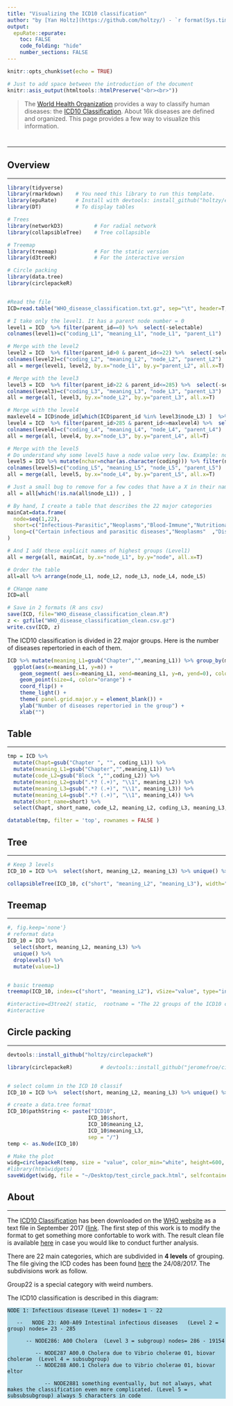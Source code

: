 ```yaml
---
title: "Visualizing the ICD10 classification"
author: "by [Yan Holtz](https://github.com/holtzy/) - `r format(Sys.time(), '%d %B %Y')`"
output:
  epuRate::epurate:
    toc: FALSE
    code_folding: "hide"
    number_sections: FALSE
---
```





```r
knitr::opts_chunk$set(echo = TRUE)
```
  
```r
# Just to add space between the introduction of the document
knitr::asis_output(htmltools::htmlPreserve("<br><br>"))
```






> The [World Health Organization](https://en.wikipedia.org/wiki/World_Health_Organization) provides a way to classify human diseases: the [ICD10 Classification](https://en.wikipedia.org/wiki/ICD-10). About 16k diseases are defined and organized. This page provides a few way to visualize this information.





# {.tabset .tabset-fade .tabset-pills}
***

## Overview
***

```r
library(tidyverse)
library(rmarkdown)    # You need this library to run this template.
library(epuRate)      # Install with devtools: install_github("holtzy/epuRate", force=TRUE)
library(DT)           # To display tables

# Trees
library(networkD3)          # For radial network
library(collapsibleTree)    # Tree collapsible

# Treemap
library(treemap)            # For the static version
library(d3treeR)            # For the interactive version

# Circle packing
library(data.tree)
library(circlepackeR)


#Read the file
ICD=read.table("WHO_disease_classification.txt.gz", sep="\t", header=T, quote = "")

# I take only the level1. It has a parent node number = 0
level1 = ICD  %>% filter(parent_id==0) %>%  select(-selectable) 
colnames(level1)=c("coding_L1", "meaning_L1", "node_L1", "parent_L1")

# Merge with the level2
level2 = ICD  %>% filter(parent_id>0 & parent_id<=22) %>%  select(-selectable) 
colnames(level2)=c("coding_L2", "meaning_L2", "node_L2", "parent_L2")
all = merge(level1, level2, by.x="node_L1", by.y="parent_L2", all.x=T)

# Merge with the level3
level3 = ICD  %>% filter(parent_id>22 & parent_id<=285) %>%  select(-selectable) 
colnames(level3)=c("coding_L3", "meaning_L3", "node_L3", "parent_L3")
all = merge(all, level3, by.x="node_L2", by.y="parent_L3", all.x=T)

# Merge with the level4
maxlevel4 = ICD$node_id[which(ICD$parent_id %in% level3$node_L3) ]  %>% max()
level4 = ICD  %>% filter(parent_id>285 & parent_id<=maxlevel4) %>%  select(-selectable) 
colnames(level4)=c("coding_L4", "meaning_L4", "node_L4", "parent_L4")
all = merge(all, level4, by.x="node_L3", by.y="parent_L4", all=T)

# Merge with the level5
# Do understand why some level5 have a node value very low. Example: node=4342 / code=I7000
level5 = ICD %>% mutate(nchar=nchar(as.character(coding))) %>% filter(nchar==5) %>%  select(-selectable, -nchar) 
colnames(level5)=c("coding_L5", "meaning_L5", "node_L5", "parent_L5")
all = merge(all, level5, by.x="node_L4", by.y="parent_L5", all.x=T)

# Just a small bug to remove for a few codes that have a X in their name
all = all[which(!is.na(all$node_L1)) , ]

# By hand, I create a table that describes the 22 major categories
mainCat=data.frame(
  node=seq(1,22),
  short=c("Infectious-Parasitic","Neoplasms","Blood-Immune","Nutritional","Mental","Nervous","Eye","Ear","Circulatory","Respiratory","Digestive","Skin","musculoskeletal", "Genitourinary","Childbirth","Perinatal","unclassified","Malformation","Injury","External-Causes","Factor-influencing","Special"),
  long=c("Certain infectious and parasitic diseases","Neoplasms"  ,"Diseases of the blood and blood-forming organs and certain disorders involving the immune mechanism"  ,"Endocrine, nutritional and metabolic diseases"  ,"Mental and behavioural disorders"  ,"Diseases of the nervous system"  ,"Diseases of the eye and adnexa" ,"Diseases of the ear and mastoid process"  ,"Diseases of the circulatory system"  ,"Diseases of the respiratory system"  ,"Diseases of the digestive system"  ,"Diseases of the skin and subcutaneous tissue"  ,"Diseases of the musculoskeletal system and connective tissue"  ,"Diseases of the genitourinary system"  ,"Pregnancy, childbirth and the puerperium"  ,"Certain conditions originating in the perinatal period" ,"Congenital malformations, deformations and chromosomal abnormalities"  ,"Symptoms, signs and abnormal clinical and laboratory findings, not elsewhere classified" ,"Injury, poisoning and certain other consequences of external causes"  ,"External causes of morbidity and mortality"  ,"Factors influencing health status and contact with health services"  ,"Codes for special purposes")
)

# And I add these explicit names of highest groups (Level1)
all = merge(all, mainCat, by.x="node_L1", by.y="node", all.x=T)

# Order the table
all=all %>% arrange(node_L1, node_L2, node_L3, node_L4, node_L5)

# CHange name
ICD=all

# Save in 2 formats (R ans csv)
save(ICD, file="WHO_disease_classification_clean.R")
z <- gzfile("WHO_disease_classification_clean.csv.gz")
write.csv(ICD, z)

```

The ICD10 classification is divided in 22 major groups. Here is the number of diseases repertoried in each of them. 

```r
ICD %>% mutate(meaning_L1=gsub("Chapter","",meaning_L1)) %>% group_by(meaning_L1) %>% count() %>% arrange(n) %>% ungroup() %>% mutate(meaning_L1=factor(meaning_L1,meaning_L1)) %>%
  ggplot(aes(x=meaning_L1, y=n)) + 
    geom_segment( aes(x=meaning_L1, xend=meaning_L1, y=n, yend=0), color="skyblue", alpha=0.7) +
    geom_point(size=4, color="orange") +
    coord_flip() +
    theme_light() +
    theme( panel.grid.major.y = element_blank()) +
    ylab("Number of diseases repertoried in the group") +
    xlab("")

```




















## Table
***


```r
tmp = ICD %>% 
  mutate(Chapt=gsub("Chapter ", "", coding_L1)) %>%
  mutate(meaning_L1=gsub("Chapter","",meaning_L1)) %>% 
  mutate(code_L2=gsub("Block ","",coding_L2)) %>% 
  mutate(meaning_L2=gsub(".*? (.+)", "\\1", meaning_L2)) %>% 
  mutate(meaning_L3=gsub(".*? (.+)", "\\1", meaning_L3)) %>% 
  mutate(meaning_L4=gsub(".*? (.+)", "\\1", meaning_L4)) %>% 
  mutate(short_name=short) %>%
  select(Chapt, short_name, code_L2, meaning_L2, coding_L3, meaning_L3, coding_L4, meaning_L4) 

datatable(tmp, filter = 'top', rownames = FALSE )
```








## Tree
***

```r
# Keep 3 levels
ICD_10 = ICD %>%  select(short, meaning_L2, meaning_L3) %>% unique() %>% droplevels() 

collapsibleTree(ICD_10, c("short", "meaning_L2", "meaning_L3"), width="2000px", height="800px", fontSize = 12, zoomable = FALSE)
```


## Treemap
***


```r
#, fig.keep='none'}
# reformat data
ICD_10 = ICD %>%  
  select(short, meaning_L2, meaning_L3) %>% 
  unique() %>% 
  droplevels() %>% 
  mutate(value=1)


# basic treemap
treemap(ICD_10, index=c("short", "meaning_L2"), vSize="value", type="index", palette = "RdYlGn")

#interactive=d3tree2( static,  rootname = "The 22 groups of the ICD10 classification") 
#interactive
```


## Circle packing
***

```r
devtools::install_github("holtzy/circlepackeR")

library(circlepackeR)         # devtools::install_github("jeromefroe/circlepackeR")


# select column in the ICD 10 classif
ICD_10 = ICD %>%  select(short, meaning_L2, meaning_L3) %>% unique() %>% droplevels() %>% mutate(value=1) %>% na.omit()

# create a data.tree format
ICD_10$pathString <- paste("ICD10", 
                          ICD_10$short,
                          ICD_10$meaning_L2, 
                          ICD_10$meaning_L3,
                          sep = "/")
temp <- as.Node(ICD_10)

# Make the plot
widg=circlepackeR(temp, size = "value", color_min="white", height=600, width=600)
#library(htmlwidgets)
saveWidget(widg, file = "~/Desktop/test_circle_pack.html", selfcontained = TRUE)

```




## About
***

The [ICD10 Classification](https://en.wikipedia.org/wiki/ICD-10) has been downloaded on the [WHO website](http://www.who.int/en/) as a text file in September 2017 ([link](https://github.com/holtzy/Visualizing-the-ICD10-Classification/blob/master/WHO_disease_classification.txt.gz). The first step of this work is to modify the format to get something more confortable to work with. The result clean file is available [here](https://github.com/holtzy/Visualizing-the-ICD10-Classification/blob/master/WHO_disease_classification_clean.csv.gz) in case you would like to conduct further analysis.  

There are 22 main categories, which are subdivided in **4 levels** of grouping. The file giving the ICD codes has been found [here](http://biobank.ctsu.ox.ac.uk/crystal/codown.cgi) the 24/08/2017. The subdivisions work as follow.  

Group22 is a special category with weird numbers.  

The ICD10 classification is described in this diagram:  

<style>
div.blue pre { background-color:lightblue; }
</style>
<div class = "blue">
````
NODE 1: Infectious disease (Level 1) nodes= 1 - 22

   --	NODE 23: A00-A09 Intestinal infectious diseases   (Level 2 = group) nodes= 23 - 285
   
      -- NODE286: A00 Cholera  (Level 3 = subgroup) nodes= 286 - 19154
      
         -- NODE287 A00.0 Cholera due to Vibrio cholerae 01, biovar cholerae  (Level 4 = subsubgroup)
         -- NODE288 A00.1 Cholera due to Vibrio cholerae 01, biovar eltor  
         
            -- NODE2881 something eventually, but not always, what makes the classification even more complicated. (Level 5 = subsubsubgroup) always 5 characters in code
````
</div>






